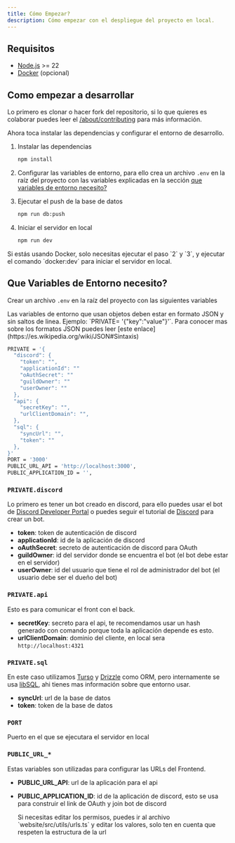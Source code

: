 ```yaml
---
title: Cómo Empezar?
description: Cómo empezar con el despliegue del proyecto en local.
---
```


## Requisitos

- [Node.js](https://nodejs.org/es/) >= 22
- [Docker](https://www.docker.com/) (opcional)

## Como empezar a desarrollar

Lo primero es clonar o hacer fork del repositorio, si lo que quieres es colaborar puedes leer el [/about/contributing](/about/contributing) para más información.

Ahora toca instalar las dependencias y configurar el entorno de desarrollo.

<Steps>

  1. Instalar las dependencias

      ```bash
      npm install
      ```

  2. Configurar las variables de entorno, para ello crea un archivo `.env` en la raíz del proyecto con las variables explicadas en la sección [que variables de entorno necesito?](#que-variables-de-entorno-necesito)

  3. Ejecutar el push de la base de datos

      ```bash
      npm run db:push
      ```

  4. Iniciar el servidor en local

      ```bash
      npm run dev
      ```

</Steps>

<Aside type="note">
  Si estás usando Docker, solo necesitas ejecutar el paso `2` y `3`, y ejecutar el comando `docker:dev` para iniciar el servidor en local.
</Aside>

## Que Variables de Entorno necesito?

Crear un archivo `.env` en la raíz del proyecto con las siguientes variables
<Aside type="caution">
  Las variables de entorno que usan objetos deben estar en formato JSON y sin saltos de linea.
  Ejemplo: `PRIVATE= '{"key":"value"}'`. Para conocer mas sobre los formatos JSON puedes leer [este enlace](https://es.wikipedia.org/wiki/JSON#Sintaxis)
</Aside>

```bash
PRIVATE = '{
  "discord": {
    "token": "",
    "applicationId": ""
    "oAuthSecret": ""
    "guildOwner": ""
    "userOwner": ""
  },
  "api": {
    "secretKey": "",
    "urlClientDomain": "",
  },
  "sql": {
    "syncUrl": "",
    "token": ""
  },
}'
PORT = '3000'
PUBLIC_URL_API = 'http://localhost:3000',
PUBLIC_APPLICATION_ID = '',
```

### `PRIVATE.discord`

Lo primero es tener un bot creado en discord, para ello puedes usar el bot de [Discord Developer Portal](https://discord.com/developers/applications) o puedes seguir el tutorial de [Discord](https://discord.com/developers/docs/quick-start/getting-started) para crear un bot.

- **token**: token de autenticación de discord
- **applicationId**: id de la aplicación de discord
- **oAuthSecret**: secreto de autenticación de discord para OAuth
- **guildOwner**: id del servidor donde se encuentra el bot (el bot debe estar en el servidor)
- **userOwner**: id del usuario que tiene el rol de administrador del bot (el usuario debe ser el dueño del bot)

### `PRIVATE.api`

Esto es para comunicar el front con el back.

- **secretKey**: secreto para el api, te recomendamos usar un hash generado con comando porque toda la aplicación depende es esto.
- **urlClientDomain**: dominio del cliente, en local sera `http://localhost:4321`

### `PRIVATE.sql`

En este caso utilizamos [Turso](https://turso.tech/) y [Drizzle](https://www.drizzle.team/) como ORM, pero internamente se usa [libSQL](https://docs.turso.tech/libsql), ahi tienes mas información sobre que entorno usar.

- **syncUrl**: url de la base de datos
- **token**: token de la base de datos

### `PORT`

Puerto en el que se ejecutara el servidor en local

### `PUBLIC_URL_*`

Estas variables son utilizadas para configurar las URLs del Frontend.

- **PUBLIC_URL_API**: url de la aplicación para el api
- **PUBLIC_APPLICATION_ID**: id de la aplicación de discord, esto se usa para construir el link de OAuth y join bot de discord

    <Aside type="note">
      Si necesitas editar los permisos, puedes ir al archivo `website/src/utils/urls.ts` y editar los valores, solo ten en cuenta que respeten la estructura de la url
    </Aside>
